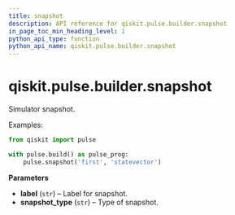 ```yaml
---
title: snapshot
description: API reference for qiskit.pulse.builder.snapshot
in_page_toc_min_heading_level: 1
python_api_type: function
python_api_name: qiskit.pulse.builder.snapshot
---
```


<span id="qiskit-pulse-builder-snapshot" />

# qiskit.pulse.builder.snapshot

<Function id="qiskit.pulse.builder.snapshot" github="https://github.com/qiskit/qiskit/tree/stable/0.16/qiskit/pulse/builder.py" signature="snapshot(label, snapshot_type='statevector')">
  Simulator snapshot.

  Examples:

  ```python
  from qiskit import pulse

  with pulse.build() as pulse_prog:
      pulse.snapshot('first', 'statevector')
  ```

  **Parameters**

  *   **label** (`str`) – Label for snapshot.
  *   **snapshot\_type** (`str`) – Type of snapshot.
</Function>

